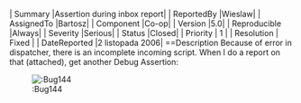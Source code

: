 | Summary |Assertion during inbox report|
| ReportedBy |Wieslaw|
| AssignedTo |Bartosz|
| Component |Co-op|
| Version |5.0|
| Reproducible |Always|
| Severity |Serious|
| Status |Closed|
| Priority | 1 |
| Resolution | Fixed |
| DateReported |2 listopada 2006|
==Description 
Because of error in dispatcher, there is an incomplete incoming script. When I do a report on that (attached), get another Debug Assertion:

[[Image::Bug144]]



